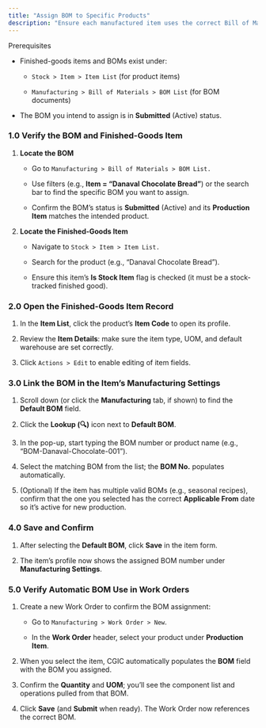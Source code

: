 ```yaml
---
title: "Assign BOM to Specific Products"
description: "Ensure each manufactured item uses the correct Bill of Materials (BOM) by assigning (or linking) an active BOM to its corresponding finished‐goods item in the CGIC App."
---
```


<Info>
  Prerequisites

  - Finished-goods items and BOMs exist under:  

    - `Stock > Item > Item List` (for product items)  

    - `Manufacturing > Bill of Materials > BOM List` (for BOM documents)  

  - The BOM you intend to assign is in **Submitted** (Active) status.
</Info>

### 1.0 Verify the BOM and Finished-Goods Item

1. **Locate the BOM**  

   - Go to `Manufacturing > Bill of Materials > BOM List.`  

   - Use filters (e.g., **Item = “Danaval Chocolate Bread”**) or the search bar to find the specific BOM you want to assign.  

   - Confirm the BOM’s status is **Submitted** (Active) and its **Production Item** matches the intended product.

2. **Locate the Finished-Goods Item**  

   - Navigate to `Stock > Item > Item List.`  

   - Search for the product (e.g., “Danaval Chocolate Bread”).  

   - Ensure this item’s **Is Stock Item** flag is checked (it must be a stock-tracked finished good).

### 2.0 Open the Finished-Goods Item Record

1. In the **Item List**, click the product’s **Item Code** to open its profile.  

2. Review the **Item Details**: make sure the item type, UOM, and default warehouse are set correctly.  

3. Click `Actions > Edit` to enable editing of item fields.

### 3.0 Link the BOM in the Item’s Manufacturing Settings

1. Scroll down (or click the **Manufacturing** tab, if shown) to find the **Default BOM** field.  

2. Click the **Lookup (🔍)** icon next to **Default BOM**.  

3. In the pop-up, start typing the BOM number or product name (e.g., “BOM-Danaval-Chocolate-001”).  

4. Select the matching BOM from the list; the **BOM No.** populates automatically.  

5. (Optional) If the item has multiple valid BOMs (e.g., seasonal recipes), confirm that the one you selected has the correct **Applicable From** date so it’s active for new production.

### 4.0 Save and Confirm

1. After selecting the **Default BOM**, click **Save** in the item form.  

2. The item’s profile now shows the assigned BOM number under **Manufacturing Settings**.

### 5.0 Verify Automatic BOM Use in Work Orders

1. Create a new Work Order to confirm the BOM assignment:  

   - Go to `Manufacturing > Work Order > New`.  

   - In the **Work Order** header, select your product under **Production Item**.  

2. When you select the item, CGIC automatically populates the **BOM** field with the BOM you assigned.  

3. Confirm the **Quantity** and **UOM**; you’ll see the component list and operations pulled from that BOM.  

4. Click **Save** (and **Submit** when ready). The Work Order now references the correct BOM.